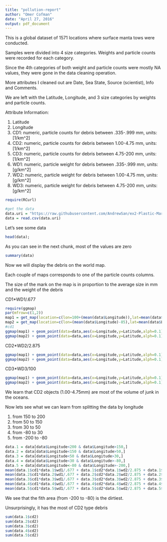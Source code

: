---
title: "pollution-report"
author: "Omer Cofman"
date: "April 27, 2016"
output: pdf_document
---

This is a global dataset of 1571 locations where surface manta tows were conducted.

Samples were divided into 4 size categories. Weights and particle counts were recorded for each category.

Since the 4th categories of both weight and particle counts were mostly NA values, they were gone in the data cleaning operation.

More attributes I cleaned out are Date, Sea State, Source (scientist), Info and Comments.

We are left with the Latitude, Longitude, and 3 size categories by weights and particle counts.

Attribute Information:

1.  Latitude
2.  Longitude
3.  CD1: numeric, particle counts for debris between .335-.999 mm, units: [1/km^2]
4.  CD2: numeric, particle counts for debris between 1.00-4.75 mm, units: [1/km^2]
5.  CD3: numeric, particle counts for debris between 4.75-200 mm, units: [1/km^2]
3.  WD1: numeric, particle weight for debris between .335-.999 mm, units: [g/km^2]
4.  WD2: numeric, particle weight for debris between 1.00-4.75 mm, units: [g/km^2]
5.  WD3: numeric, particle weight for debris between 4.75-200 mm, units: [g/km^2]

```{r, echo=FALSE, results="hide", warning=FALSE, message=FALSE}
require(RCurl)

#get the data
data.uri = "https://raw.githubusercontent.com/AndrewSan/ex2-Plastic-Marine-Pollution-Global-Dataset/master/pollution.csv"
data = read.csv(data.uri)

```

Let's see some data

```{r}
head(data);
```

As you can see in the next chunk, most of the values are zero

```{r}
summary(data)
```

Now we will display the debris on the world map.

Each couple of maps corresponds to one of the particle counts columns.

The size of the mark on the map is in proportion to the average size in mm and the weight of the debris

CD1*WD1/.677

```{r, echo=F, warning=F,message=F}
require(ggmap)
par(mfrow=c(1,2))
map1 = get_map(location=c(lon=100+(mean(data$Longitude)),lat=mean(data$Latitude)),zoom=2,maptype="watercolor",scale=2)
map2 = get_map(location=c(lon=(mean(data$Longitude)-85),lat=mean(data$Latitude)),zoom=2,maptype="watercolor",scale=2)
#cd1
ggmap(map1) + geom_point(data=data,aes(x=Longitude,y=Latitude,alph=0.1),size=log(data$cd1*data$wd1/.677/100),colour="darkred") + guides(fill=F,alpha=F,size=F)
ggmap(map2) + geom_point(data=data,aes(x=Longitude,y=Latitude,alph=0.1),size=log(data$cd1*data$wd1/.677/100),colour="darkred") + guides(fill=F,alpha=F,size=F)
```



CD2*WD2/2.875

```{r, echo=F, warning=F,message=F}
ggmap(map1) + geom_point(data=data,aes(x=Longitude,y=Latitude,alph=0.1),size=log(data$cd2*data$wd2/2.875/100),colour="darkred") + guides(fill=F,alpha=F,size=F)
ggmap(map2) + geom_point(data=data,aes(x=Longitude,y=Latitude,alph=0.1),size=log(data$cd2*data$wd2/2.875/100),colour="darkred") + guides(fill=F,alpha=F,size=F)
```



CD3*WD3/100

```{r, echo=F, warning=F,message=F}
ggmap(map1) + geom_point(data=data,aes(x=Longitude,y=Latitude,alph=0.1),size=log(data$cd3*data$wd3/100/100),colour="darkred") + guides(fill=F,alpha=F,size=F)
ggmap(map2) + geom_point(data=data,aes(x=Longitude,y=Latitude,alph=0.1),size=log(data$cd3*data$wd3/100/100),colour="darkred") + guides(fill=F,alpha=F,size=F)
```


We learn that CD2 objects (1.00-4.75mm) are most of the volume of junk in the oceans.

Now lets see what we can learn from splitting the data by longitude

1. from 150 to 200
2. from 50 to 150
3. from 30 to 50
4. from -80 to 30
5. from -200 to -80

```{r}
data.1 = data[data$Longitude<200 & data$Longitude>150,]
data.2 = data[data$Longitude<150 & data$Longitude>50,]
data.3 = data[data$Longitude<50 & data$Longitude>30,]
data.4 = data[data$Longitude<30 & data$Longitude>-80,]
data.5 = data[data$Longitude<-80 & data$Longitude>-200,]
mean(data.1$cd1*data.1$wd1/.677 + data.1$cd2*data.1$wd2/2.875 + data.1$cd3*data.1$wd3/100)
mean(data.2$cd1*data.2$wd1/.677 + data.2$cd2*data.2$wd2/2.875 + data.2$cd3*data.2$wd3/100)
mean(data.3$cd1*data.3$wd1/.677 + data.3$cd2*data.3$wd2/2.875 + data.3$cd3*data.3$wd3/100)
mean(data.4$cd1*data.4$wd1/.677 + data.4$cd2*data.4$wd2/2.875 + data.4$cd3*data.4$wd3/100)
mean(data.5$cd1*data.5$wd1/.677 + data.5$cd2*data.5$wd2/2.875 + data.5$cd3*data.5$wd3/100)
```

We see that the fith area (from -200 to -80) is the dirtiest.

Unsurprisingly, it has the most of CD2 type debris

```{r}
sum(data.1$cd2)
sum(data.2$cd2)
sum(data.3$cd2)
sum(data.4$cd2)
sum(data.5$cd2)
```









